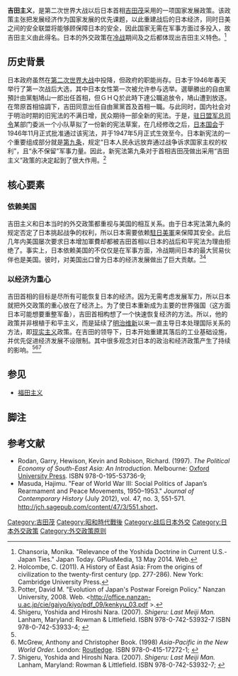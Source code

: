 '''吉田主义'''，是第二次世界大战以后日本首相[[吉田茂|吉田茂]]采用的一项国家发展政策。该政策主张把发展经济作为国家发展的优先课题，以此重建战后的日本经济，同时日美之间的安全联盟将能够顾保障日本的安全，因此国家无需在军事方面过多投入，故吉田主义由此得名。日本的外交政策在[[冷战|冷战]]期间及之后都体现出吉田主义特色。<ref>Chansoria, Monika. "Relevance of the Yoshida Doctrine in Current U.S.-Japan Ties." Japan Today. GPlusMedia, 13 May 2014. Web.</ref>

==历史背景==
日本政府虽然在[[第二次世界大战|第二次世界大战]]中投降，但政府的职能尚存。日本于1946年春天举行了第一次战后大选，其中日本女性第一次被允许参与选举。選舉勝出的自由黨預計由黨魁鳩山一郎出任首相，但ＧＨＱ於此時下達公職追放令，鳩山遭到放逐。在幣原首相協調下，吉田同意出任自由黨黨首及首相一職。与此同时，国内社会对于明治时期的旧宪法的不满日增，民众期待一部全新的宪法。于是，[[SCAP|驻日盟军总司令]]某部门委派一个小队草拟了一份新的宪法草案，在几经修改之后，[[日本国会|日本国会]]于1946年11月正式批准通过该宪法，并于1947年5月正式生效至今。日本新宪法的一个重要组成部分就是[[日本國憲法第九條|第九条]]，规定“日本人民永远放弃通过战争诉求国家主权的权利”，且“永不保留”军事力量。因此，新宪法第九条对于首相吉田茂做出采用“吉田主义”政策的决定起到了很大作用。<ref>Holcombe, C. (2011). A History of East Asia: From the origins of civilization to the twenty-first century (pp. 277-286). New York: Cambridge University Press.</ref>

==核心要素==

===依赖美国===
吉田主义和日本当时的外交政策都重视与美国的相互关系。由于日本宪法第九条的规定否定了日本挑起战争的权利，所以日本需要依赖[[駐日美軍|駐日美軍]]来保障其安全。此后几年内美国屡次要求日本增加軍費却都被吉田首相以日本的战后和平宪法为理由拒绝了。事实上，日本依赖美国的不仅仅是在军事方面，冷战期间日本的最大贸易伙伴也是美国。彼时，对美国出口曾为日本的经济发展做出了巨大贡献。<ref name="#1">Potter, David M. "Evolution of Japan's Postwar Foreign Policy." Nanzan University, 2008. Web. <http://office.nanzan-u.ac.jp/cie/gaiyo/kiyo/pdf_09/kenkyu_03.pdf {{Wayback|url=http://office.nanzan-u.ac.jp/cie/gaiyo/kiyo/pdf_09/kenkyu_03.pdf |date=20170228044033 }}>.</ref><ref>Shigeru, Yoshida and Hiroshi Nara. (2007). ''Shigeru: Last Meiji Man.'' Lanham, Maryland: Rowman & Littlefield. ISBN 978-0-742-53932-7 ISBN 978-0-742-53933-4; {{OCLC|238440967}}</ref>

===以经济为重心===
吉田首相的目标是尽所有可能恢复日本的经济。因为无需考虑发展军力，所以日本就把外交政策的重心放在了经济上。为了使日本重新成为主要的世界强国（这方面日本可能想要重整军备），吉田首相构想了一个快速恢复经济的方法。所以，他的政策并非根植于和平主义，而是延续了[[明治维新|明治维新]]以来一直主导日本处理国际关系的方法，即[[国际关系现实主义|现实主义]]政策。在吉田的领导下，日本开始重建其落后的工业基础设施，并优先促进经济发展不设限制。其中很多观念对日本的政治和经济政策产生了持续的影响。<ref name="#1"/><ref>McGrew, Anthony and Christopher Book. (1998) ''Asia-Pacific in the New World Order.'' London: [[Routledge|Routledge]]. ISBN 978-0-415-17272-1; {{OCLC|60184921}}</ref><ref>Shigeru, Yoshida and Hiroshi Nara. (2007). ''Shigeru: Last Meiji Man.'' Lanham, Maryland: Rowman & Littlefield. ISBN 978-0-742-53932-7; {{OCLC|238440967}}</ref>

==参见==
*[[福田主义|福田主义]]

==脚注==
{{reflist}}

==参考文献==
* Rodan, Garry, Hewison, Kevin and Robison, Richard. (1997). ''The Political Economy of South-East Asia: An Introduction.'' Melbourne: [[Oxford_University_Press|Oxford University Press]]. ISBN 978-0-195-53736-9; {{OCLC|464661946}}
* Masuda, Hajimu. "Fear of World War III: Social Politics of Japan’s Rearmament and Peace Movements, 1950–1953." ''Journal of Contemporary History'' (July 2012), vol. 47, no. 3, 551-571. http://jch.sagepub.com/content/47/3/551.short、

[[Category:吉田茂|Category:吉田茂]]
[[Category:昭和時代戰後|Category:昭和時代戰後]]
[[Category:战后日本外交|Category:战后日本外交]]
[[Category:日本外交政策|Category:日本外交政策]]
[[Category:外交政策原则|Category:外交政策原则]]